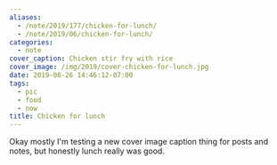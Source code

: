 ```yaml
---
aliases:
  - /note/2019/177/chicken-for-lunch/
  - /note/2019/06/chicken-for-lunch/
categories:
  - note
cover_caption: Chicken stir fry with rice
cover_image: /img/2019/cover-chicken-for-lunch.jpg
date: 2019-06-26 14:46:12-07:00
tags:
  - pic
  - food
  - now
title: Chicken for lunch
---
```


Okay mostly I'm testing a new cover image caption thing for posts and notes, but honestly
lunch really was good.
